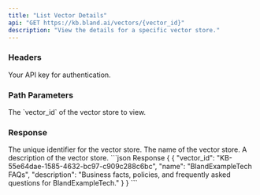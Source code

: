 ```yaml
---
title: "List Vector Details"
api: "GET https://kb.bland.ai/vectors/{vector_id}"
description: "View the details for a specific vector store."
---
```


### Headers

<ParamField header="authorization" type="string" required>
  Your API key for authentication.
</ParamField>

### Path Parameters

<ParamField path="vector_id" type="string" required>
    The `vector_id` of the vector store to view.
</ParamField>

### Response

<ResponseField name="vector_id" type="string">
    The unique identifier for the vector store.
</ResponseField>

<ResponseField name="name" type="string">
    The name of the vector store.
</ResponseField>

<ResponseField name="description" type="string">
    A description of the vector store.
</ResponseField>


<ResponseExample>
```json Response
{
    {
        "vector_id": "KB-55e64dae-1585-4632-bc97-c909c288c6bc",
        "name": "BlandExampleTech FAQs",
        "description": "Business facts, policies, and frequently asked questions for BlandExampleTech."
    }
}
```
</ResponseExample>
